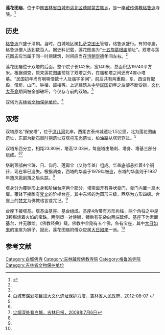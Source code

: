 {{Infobox Tibetan Buddhist monastery
|name = 莲花图庙
|image = 
|image size = 250px
|alt = 
|caption = 
|t=
|w=
|to = 
|ipa={{IPA|}}
|z=
|thdl=
|e=
|tc=蓮花圖廟
|s=莲花图庙
|p=
|m=
|k=
|pushpin_map = 
|latd =  | latm =  | lats =  | latNS = 
|longd=  | longm= | longs =| longEW = 
|iso_region = 
|map_caption = 
|mapsize = 
|location_country = 中国
|location = {{CHN}}[[吉林省|吉林省]][[白城市|白城市]][[洮北区|洮北区]][[德顺蒙古族乡|德顺蒙古族乡]]
|coordinates_display =
|founded_by = 
|date_founded =
|date_renovated =
|sect = [[格鲁派|格鲁派]]
|mather =
|children =
|dedicated_to = 
|tulku =
|head_lama = 
|head_mgh =
|no._of_monks = 
|architecture = 
|festivals =
|footnotes = 
}}

'''莲花图庙'''，位于中国[[吉林省|吉林省]][[白城市|白城市]][[洮北区|洮北区]][[德顺蒙古族乡|德顺蒙古族乡]]，是一座[[藏传佛教|藏传佛教]][[格鲁派|格鲁派]]寺院。<ref name=nc>{{Cite web |url=http://jldsmgzx.9191.cn/tour/detail/71806/19082 |title=洮北区德顺蒙古族乡白城德顺双塔，农村中国，于2013-03-23查阅 |access-date=2013-03-23 |archive-date=2016-03-04 |archive-url=https://web.archive.org/web/20160304125444/http://jldsmgzx.9191.cn/tour/detail/71806/19082 |dead-url=yes }}</ref>

==历史==
[[格鲁派|格鲁派]]兴盛于清朝。当时，白城地区属[[扎萨克扎萨克图郡王|扎萨克图王]]管辖，格鲁派盛行。有的寺庙，格鲁派僧人达到数百人。据史料记载，莲花图庙为“[[陶赖图葛根庙|十五旗葛根庙]]前址”。双塔与莲花图庙应当属于同一时期建筑，时间应当在[[清朝|清朝]][[崇德|崇德]]年间左右。<ref name=nc/>

莲花图庙位于双塔的后面，整个院子长142米，宽140米，总面积达19740平方米。根据调查，原来莲花图庙前除了双塔之外，在庙和塔之间还有4座小塔墓。“民国初年尚有喇嘛僧数十人及庙宇多间”，前后共有两重殿，东、西设有配殿，僧房、山门、钟楼、鼓楼等。上述建筑从[[中华民国|中华民国]]初年之后便不断受损，[[文化大革命|文化大革命]]期间被全部破坏，今仅存寺前的双塔。<ref name=nc/>

双塔为[[吉林省文物保护单位|吉林省文物保护单位]]。<ref>[http://www.jl.gov.cn/shfz/wh_shfz/whycbh/201208/t20120807_1253677.html 白城市谋划项目加大文化遗址保护力度，吉林省人民政府，2012-08-07] {{webarchive|url=https://web.archive.org/web/20121028070146/http://jl.gov.cn/shfz/wh_shfz/whycbh/201208/t20120807_1253677.html |date=2012-10-28 }}</ref>

==双塔==
{{文物保护单位
|名称 = 双塔
|图片 = 
|说明 = 
|级别 = 省级文物保护单位
|省名 = 吉林省
|市/县名 =
|所在 = 白城市洮北区德顺乡双塔屯
|坐标 =<!-- 请使用{{Coord}}模板 -->
|分类 = 古建筑
|时代 = 清
|编号 = 
|登录 = 1981年4月20日
}}
双塔原名“保安塔”，位于[[洮儿河|洮儿河]]北岸，西距古泰州城遗址1.5公里，北为莲花图庙遗址，东部为[[新石器时期|新石器时期]]遗址[[双塔屯东岗遗址|双塔屯东岗遗址]]，柏油路从塔旁穿过。<ref name=nc/>

双塔东西分立，相距23.80米，塔高12.03米，每座塔由塔刹、塔身、塔基三部分组成。<ref name=nc/><ref>[http://jlrbszb.chinajilin.com.cn/html/2009-07/06/content_532691.htm 尘烟深处看白城，吉林日报，2009年7月6日]{{Dead link|date=2018年6月 |bot=InternetArchiveBot |fix-attempted=no }}</ref>

塔刹顶部由宝珠、日、仰月、莲瓣伞（又称华盖）组成。华盖底部悬挂着4个铜铃，现在早已遗失。根据调查，西塔的华盖于1979年被盗，东塔的华盖则于1937年遭风雹刮落之后失踪。<ref name=nc/>

塔身分为覆钵形上身和阶梯台座两个部分，塔南面开有券状龛门，龛门内置一扇木扉。覆钵下接雕有[[梵文|梵文]]的阶梯台座，其中东塔的为圆形三级，西塔为方形四级。台座上的[[梵文|梵文]]为佛教格言或咒记。<ref name=nc/>

台座下接塔基。塔基由基座、基台组成。基座4角带有方形角柱，两个角柱之中是3颗燃烧着火焰的宝珠。两侧塑一对侍狮，狮后有花朵向两端延伸。基座下为素面基台，并无雕绘。《佛教经典》载，佛教中金刚有五个佛，各有宝座，其中[[大日如来|大日如来]]的宝座为狮子。据此，莲花图庙的僧众应属[[大日如来|大日如来]]一派。<ref name=nc/>

==参考文献==
{{reflist}}

[[Category:白城佛寺|Category:白城佛寺]]
[[Category:吉林藏传佛教寺院|Category:吉林藏传佛教寺院]]
[[Category:格鲁派寺院|Category:格鲁派寺院]]
[[Category:吉林省文物保护单位|Category:吉林省文物保护单位]]